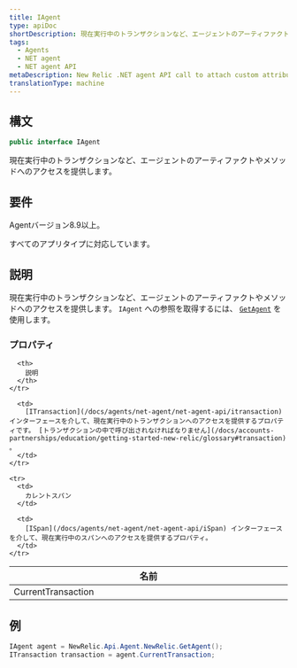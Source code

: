 ```yaml
---
title: IAgent
type: apiDoc
shortDescription: 現在実行中のトランザクションなど、エージェントのアーティファクトやメソッドへのアクセスを提供します。
tags:
  - Agents
  - NET agent
  - NET agent API
metaDescription: New Relic .NET agent API call to attach custom attributes to your transaction data.
translationType: machine
---
```


## 構文

```cs
public interface IAgent
```

現在実行中のトランザクションなど、エージェントのアーティファクトやメソッドへのアクセスを提供します。

## 要件

Agentバージョン8.9以上。

すべてのアプリタイプに対応しています。

## 説明

現在実行中のトランザクションなど、エージェントのアーティファクトやメソッドへのアクセスを提供します。 `IAgent` への参照を取得するには、 [`GetAgent`](/docs/agents/net-agent/net-agent-api/getagent) を使用します。

### プロパティ

<table>
  <thead>
    <tr>
      <th width="25%">
        名前
      </th>

      <th>
        説明
      </th>
    </tr>
  </thead>

  <tbody>
    <tr>
      <td>
        CurrentTransaction
      </td>

      <td>
        [ITransaction](/docs/agents/net-agent/net-agent-api/itransaction) インターフェースを介して、現在実行中のトランザクションへのアクセスを提供するプロパティです。 [トランザクションの中で呼び出されなければなりません](/docs/accounts-partnerships/education/getting-started-new-relic/glossary#transaction) 。
      </td>
    </tr>

    <tr>
      <td>
        カレントスパン
      </td>

      <td>
        [ISpan](/docs/agents/net-agent/net-agent-api/iSpan) インターフェースを介して、現在実行中のスパンへのアクセスを提供するプロパティ。
      </td>
    </tr>
  </tbody>
</table>

## 例

```cs
IAgent agent = NewRelic.Api.Agent.NewRelic.GetAgent();
ITransaction transaction = agent.CurrentTransaction;
```
